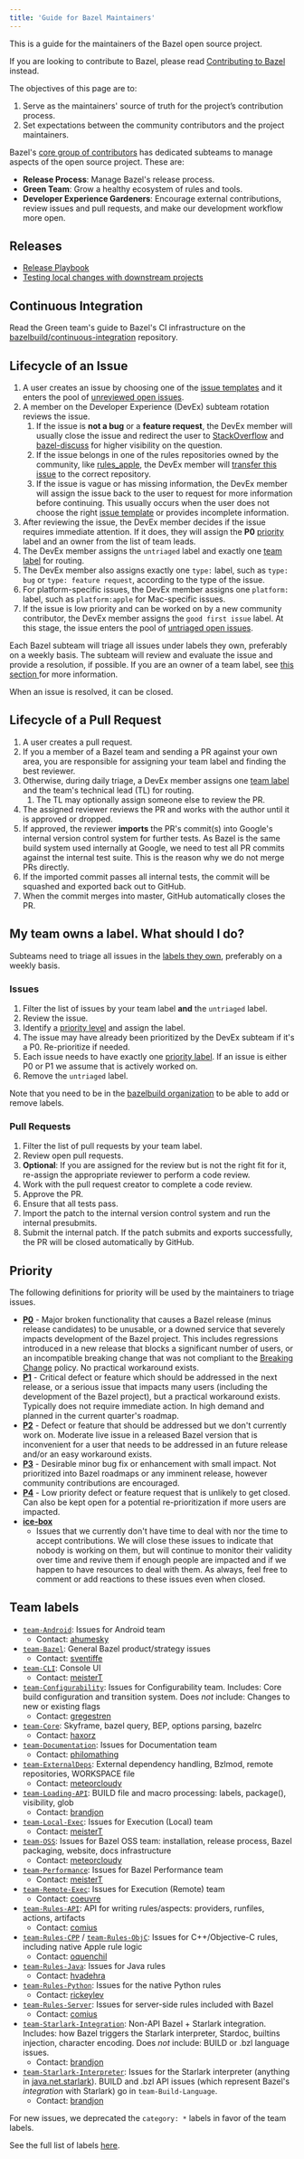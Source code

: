 ```yaml
---
title: 'Guide for Bazel Maintainers'
---
```




This is a guide for the maintainers of the Bazel open source project.

If you are looking to contribute to Bazel, please read [Contributing to
Bazel](/contribute) instead.

The objectives of this page are to:

1. Serve as the maintainers' source of truth for the project’s contribution
   process.
1. Set expectations between the community contributors and the project
   maintainers.

Bazel's [core group of contributors](/contribute/policy) has dedicated
subteams to manage aspects of the open source project. These are:

* **Release Process**: Manage Bazel's release process.
* **Green Team**: Grow a healthy ecosystem of rules and tools.
* **Developer Experience Gardeners**: Encourage external contributions, review
  issues and pull requests, and make our development workflow more open.

## Releases

* [Release Playbook](https://github.com/bazelbuild/continuous-integration/blob/master/docs/release-playbook.md)
* [Testing local changes with downstream projects](https://github.com/bazelbuild/continuous-integration/blob/master/docs/downstream-testing.md)

## Continuous Integration

Read the Green team's guide to Bazel's CI infrastructure on the
[bazelbuild/continuous-integration](https://github.com/bazelbuild/continuous-integration/blob/master/buildkite/README.md)
repository.

## Lifecycle of an Issue

1. A user creates an issue by choosing one of the
[issue templates](https://github.com/bazelbuild/bazel/issues/new/choose)
   and it enters the pool of [unreviewed open
   issues](https://github.com/bazelbuild/bazel/issues?utf8=%E2%9C%93&q=is%3Aissue+is%3Aopen+-label%3Auntriaged+-label%3Ap2+-label%3Ap1+-label%3Ap3+-label%3Ap4+-label%3Ateam-Starlark+-label%3Ateam-Rules-CPP+-label%3Ateam-Rules-Java+-label%3Ateam-XProduct+-label%3Ateam-Android+-label%3Ateam-Apple+-label%3Ateam-Configurability++-label%3Ateam-Performance+-label%3Ateam-Rules-Server+-label%3Ateam-Core+-label%3Ateam-Rules-Python+-label%3Ateam-Remote-Exec+-label%3Ateam-Local-Exec+-label%3Ateam-Bazel).
1. A member on the Developer Experience (DevEx) subteam rotation reviews the
   issue.
   1. If the issue is **not a bug** or a **feature request**, the DevEx member
      will usually close the issue and redirect the user to
      [StackOverflow](https://stackoverflow.com/questions/tagged/bazel) and
      [bazel-discuss](https://groups.google.com/forum/#!forum/bazel-discuss) for
      higher visibility on the question.
   1. If the issue belongs in one of the rules repositories owned by the
      community, like [rules_apple](https://github.com.bazelbuild/rules_apple),
      the DevEx member will [transfer this issue](https://docs.github.com/en/free-pro-team@latest/github/managing-your-work-on-github/transferring-an-issue-to-another-repository)
      to the correct repository.
   1. If the issue is vague or has missing information, the DevEx member will
      assign the issue back to the user to request for more information before
      continuing. This usually occurs when the user does not choose the right
      [issue template](https://github.com/bazelbuild/bazel/issues/new/choose)
       or provides incomplete information.
1. After reviewing the issue, the DevEx member decides if the issue requires
   immediate attention. If it does, they will assign the **P0**
   [priority](#priority) label and an owner from the list of team leads.
1. The DevEx member assigns the `untriaged` label and exactly one [team
   label](#team-labels) for routing.
1. The DevEx member also assigns exactly one `type:` label, such as `type: bug`
   or `type: feature request`, according to the type of the issue.
1. For platform-specific issues, the DevEx member assigns one `platform:` label,
   such as `platform:apple` for Mac-specific issues.
1. If the issue is low priority and can be worked on by a new community
   contributor, the DevEx member assigns the `good first issue` label.
At this stage, the issue enters the pool of [untriaged open
issues](https://github.com/bazelbuild/bazel/issues?q=is%3Aissue+is%3Aopen+label%3Auntriaged).

Each Bazel subteam will triage all issues under labels they own, preferably on a
weekly basis. The subteam will review and evaluate the issue and provide a
resolution, if possible. If you are an owner of a team label, see [this section
](#label-own) for more information.

When an issue is resolved, it can be closed.

## Lifecycle of a Pull Request

1. A user creates a pull request.
1. If you a member of a Bazel team and sending a PR against your own area,
   you are responsible for assigning your team label and finding the best
   reviewer.
1. Otherwise, during daily triage, a DevEx member assigns one
   [team label](#team-labels) and the team's technical lead (TL) for routing.
   1. The TL may optionally assign someone else to review the PR.
1. The assigned reviewer reviews the PR and works with the author until it is
   approved or dropped.
1. If approved, the reviewer **imports** the PR's commit(s) into Google's
   internal version control system for further tests. As Bazel is the same build
   system used internally at Google, we need to test all PR commits against the
   internal test suite. This is the reason why we do not merge PRs directly.
1. If the imported commit passes all internal tests, the commit will be squashed
   and exported back out to GitHub.
1. When the commit merges into master, GitHub automatically closes the PR.


## My team owns a label. What should I do?

Subteams need to triage all issues in the [labels they own](#team-labels),
preferably on a weekly basis.

### Issues

1. Filter the list of issues by your team label **and** the `untriaged` label.
1. Review the issue.
1. Identify a [priority level](#priority) and assign the label.
  1. The issue may have already been prioritized by the DevEx subteam if it's a
     P0. Re-prioritize if needed.
  1. Each issue needs to have exactly one [priority label](#priority). If an
     issue is either P0 or P1 we assume that is actively worked on.
1. Remove the `untriaged` label.

Note that you need to be in the [bazelbuild
organization](https://github.com/bazelbuild) to be able to add or remove labels.

### Pull Requests

1. Filter the list of pull requests by your team label.
1. Review open pull requests.
  1. **Optional**: If you are assigned for the review but is not the right fit
  for it, re-assign the appropriate reviewer to perform a code review.
1. Work with the pull request creator to complete a code review.
1. Approve the PR.
1. Ensure that all tests pass.
1. Import the patch to the internal version control system and run the internal
   presubmits.
1. Submit the internal patch. If the patch submits and exports successfully, the
   PR will be closed automatically by GitHub.

## Priority

The following definitions for priority will be used by the maintainers to triage
issues.

* [**P0**](https://github.com/bazelbuild/bazel/labels/P0) - Major broken
  functionality that causes a Bazel release (minus release candidates) to be
  unusable, or a downed service that severely impacts development of the Bazel
  project. This includes regressions introduced in a new release that blocks a
  significant number of users, or an incompatible breaking change that was not
  compliant to the [Breaking
  Change](https://docs.google.com/document/d/1q5GGRxKrF_mnwtaPKI487P8OdDRh2nN7jX6U-FXnHL0/edit?pli=1#heading=h.ceof6vpkb3ik)
  policy. No practical workaround exists.
* [**P1**](https://github.com/bazelbuild/bazel/labels/P1) - Critical defect or
  feature which should be addressed in the next release, or a serious issue that
  impacts many users (including the development of the Bazel project), but a
  practical workaround exists. Typically does not require immediate action. In
  high demand and planned in the current quarter's roadmap.
* [**P2**](https://github.com/bazelbuild/bazel/labels/P2) - Defect or feature
  that should be addressed but we don't currently work on. Moderate live issue
  in a released Bazel version that is inconvenient for a user that needs to be
  addressed in an future release and/or an easy workaround exists.
* [**P3**](https://github.com/bazelbuild/bazel/labels/P3) - Desirable minor bug
  fix or enhancement with small impact. Not prioritized into Bazel roadmaps or
  any imminent release, however community contributions are encouraged.
* [**P4**](https://github.com/bazelbuild/bazel/labels/P4) - Low priority defect
  or feature request that is unlikely to get closed. Can also be kept open for a
  potential re-prioritization if more users are impacted.
* [**ice-box**](https://github.com/bazelbuild/bazel/issues?q=label%3Aice-box+is%3Aclosed)
  - Issues that we currently don't have time to deal with nor the
  time to accept contributions. We will close these issues to indicate that
  nobody is working on them, but will continue to monitor their validity over
  time and revive them if enough people are impacted and if we happen to have
  resources to deal with them. As always, feel free to comment or add reactions
  to these issues even when closed.

## Team labels

*   [`team-Android`](https://github.com/bazelbuild/bazel/labels/team-Android): Issues for Android team
    *   Contact: [ahumesky](https://github.com/ahumesky)
*   [`team-Bazel`](https://github.com/bazelbuild/bazel/labels/team-Bazel): General Bazel product/strategy issues
    * Contact: [sventiffe](https://github.com/sventiffe)
*   [`team-CLI`](https://github.com/bazelbuild/bazel/labels/team-CLI): Console UI
    * Contact: [meisterT](https://github.com/meisterT)
*   [`team-Configurability`](https://github.com/bazelbuild/bazel/labels/team-Configurability): Issues for Configurability team. Includes: Core build configuration and transition system. Does *not* include: Changes to new or existing flags
    * Contact: [gregestren](https://github.com/gregestren)
*   [`team-Core`](https://github.com/bazelbuild/bazel/labels/team-Core): Skyframe, bazel query, BEP, options parsing, bazelrc
    * Contact: [haxorz](https://github.com/haxorz)
*   [`team-Documentation`](https://github.com/bazelbuild/bazel/labels/team-Documentation): Issues for Documentation team
    * Contact: [philomathing](https://github.com/philomathing)
*   [`team-ExternalDeps`](https://github.com/bazelbuild/bazel/labels/team-ExternalDeps): External dependency handling, Bzlmod, remote repositories, WORKSPACE file
    * Contact: [meteorcloudy](https://github.com/meteorcloudy)
*   [`team-Loading-API`](https://github.com/bazelbuild/bazel/labels/team-Loading-API): BUILD file and macro processing: labels, package(), visibility, glob
    * Contact: [brandjon](https://github.com/brandjon)
*   [`team-Local-Exec`](https://github.com/bazelbuild/bazel/labels/team-Local-Exec): Issues for Execution (Local) team
    * Contact: [meisterT](https://github.com/meisterT)
*   [`team-OSS`](https://github.com/bazelbuild/bazel/labels/team-OSS): Issues for Bazel OSS team: installation, release process, Bazel packaging, website, docs infrastructure
    * Contact: [meteorcloudy](https://github.com/meteorcloudy)
*   [`team-Performance`](https://github.com/bazelbuild/bazel/labels/team-Performance): Issues for Bazel Performance team
    * Contact: [meisterT](https://github.com/meisterT)
*   [`team-Remote-Exec`](https://github.com/bazelbuild/bazel/labels/team-Remote-Exec): Issues for Execution (Remote) team
    * Contact: [coeuvre](https://github.com/coeuvre)
*   [`team-Rules-API`](https://github.com/bazelbuild/bazel/labels/team-Rules-API): API for writing rules/aspects: providers, runfiles, actions, artifacts
    * Contact: [comius](https://github.com/comius)
*   [`team-Rules-CPP`](https://github.com/bazelbuild/bazel/labels/team-Rules-CPP) / [`team-Rules-ObjC`](https://github.com/bazelbuild/bazel/labels/team-Rules-ObjC): Issues for C++/Objective-C rules, including native Apple rule logic
    * Contact: [oquenchil](https://github.com/oquenchil)
*   [`team-Rules-Java`](https://github.com/bazelbuild/bazel/labels/team-Rules-Java): Issues for Java rules
    * Contact: [hvadehra](https://github.com/hvadehra)
*   [`team-Rules-Python`](https://github.com/bazelbuild/bazel/labels/team-Rules-Python): Issues for the native Python rules
    * Contact: [rickeylev](https://github.com/rickeylev)
*   [`team-Rules-Server`](https://github.com/bazelbuild/bazel/labels/team-Rules-Server): Issues for server-side rules included with Bazel
    * Contact: [comius](https://github.com/comius)
*   [`team-Starlark-Integration`](https://github.com/bazelbuild/bazel/labels/team-Starlark-Integration): Non-API Bazel + Starlark integration. Includes: how Bazel triggers the Starlark interpreter, Stardoc, builtins injection, character encoding.  Does *not* include: BUILD or .bzl language issues.
    * Contact: [brandjon](https://github.com/brandjon)
*   [`team-Starlark-Interpreter`](https://github.com/bazelbuild/bazel/labels/team-Starlark-Interpreter): Issues for the Starlark interpreter (anything in [java.net.starlark](https://github.com/bazelbuild/bazel/tree/master/src/main/java/net/starlark/java)). BUILD and .bzl API issues (which represent Bazel's *integration* with Starlark) go in `team-Build-Language`.
    * Contact: [brandjon](https://github.com/brandjon)

For new issues, we deprecated the `category: *` labels in favor of the team
labels.

See the full list of labels [here](https://github.com/bazelbuild/bazel/labels).
